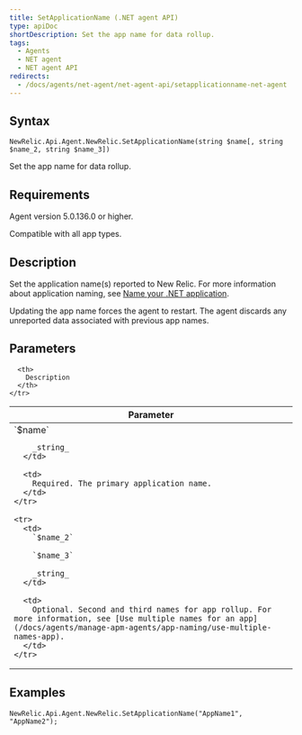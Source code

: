 ```yaml
---
title: SetApplicationName (.NET agent API)
type: apiDoc
shortDescription: Set the app name for data rollup.
tags:
  - Agents
  - NET agent
  - NET agent API
redirects:
  - /docs/agents/net-agent/net-agent-api/setapplicationname-net-agent
---
```


## Syntax

```
NewRelic.Api.Agent.NewRelic.SetApplicationName(string $name[, string $name_2, string $name_3])
```

Set the app name for data rollup.

## Requirements

Agent version 5.0.136.0 or higher.

Compatible with all app types.

## Description

Set the application name(s) reported to New Relic. For more information about application naming, see [Name your .NET application](/docs/agents/net-agent/installation-configuration/name-your-net-application).

<Callout variant="important">
  Updating the app name forces the agent to restart. The agent discards any unreported data associated with previous app names.
</Callout>

## Parameters

<table>
  <thead>
    <tr>
      <th width="25%">
        Parameter
      </th>

      <th>
        Description
      </th>
    </tr>
  </thead>

  <tbody>
    <tr>
      <td>
        `$name`

        _string_
      </td>

      <td>
        Required. The primary application name.
      </td>
    </tr>

    <tr>
      <td>
        `$name_2`

        `$name_3`

        _string_
      </td>

      <td>
        Optional. Second and third names for app rollup. For more information, see [Use multiple names for an app](/docs/agents/manage-apm-agents/app-naming/use-multiple-names-app).
      </td>
    </tr>
  </tbody>
</table>

## Examples

```
NewRelic.Api.Agent.NewRelic.SetApplicationName("AppName1", "AppName2");
```
